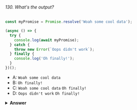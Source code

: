 ###### 130. What's the output?

```javascript
const myPromise = Promise.resolve('Woah some cool data');

(async () => {
  try {
    console.log(await myPromise);
  } catch {
    throw new Error(`Oops didn't work`);
  } finally {
    console.log('Oh finally!');
  }
})();
```

- A: `Woah some cool data`
- B: `Oh finally!`
- C: `Woah some cool data` `Oh finally!`
- D: `Oops didn't work` `Oh finally!`

<details>
<summary>
<b>Answer</b>
</summary>

#### Answer: C

In the `try` block, we're logging the awaited value of the `myPromise` variable: `"Woah some cool data"`. Since no errors were thrown in the `try` block, the code in the `catch` block doesn't run. The code in the `finally` block _always_ runs, `"Oh finally!"` gets logged.

</details>
